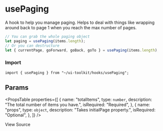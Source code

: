 
<Meta title="Hooks/usePaging" />

# usePaging

A hook to help you manage paging. Helps to deal with things like wrapping around back
to page 1 when you reach the max number of pages.

```javascript
// You can grab the whole paging object
let paging = usePaging(items.length);
// Or you can destructure
let { currentPage, goForward, goBack, goTo } = usePaging(items.length);
```

### Import

```tsx
import { usePaging } from "~/ui-toolkit/hooks/usePaging";
```

## Params

<PropsTable
  properties={[
    {
      name: "totalItems",
      type: `number`,
      description: "The total number of items you have.",
      isRequired: "Required",
    },
    {
      name: "props",
      type: `object`,
      description: "Takes initialPage property.",
      isRequired: "Optional",
    },
  ]}
/>

<SourceCodeLink path="hooks/usePaging.ts">View Source</SourceCodeLink>
